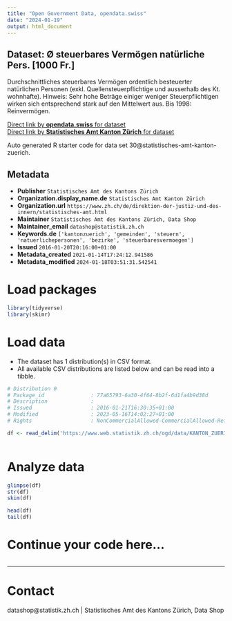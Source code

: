 ```yaml
---
title: "Open Government Data, opendata.swiss"
date: "2024-01-19"
output: html_document
---
```


## Dataset: Ø steuerbares Vermögen natürliche Pers. [1000 Fr.]

Durchschnittliches steuerbares Vermögen ordentlich besteuerter natürlichen Personen (exkl. Quellensteuerpflichtige und ausserhalb des Kt. wohnhafte).  Hinweis: Sehr hohe Beträge einiger weniger Steuerpflichtigen wirken sich entsprechend stark auf den Mittelwert aus. Bis 1998: Reinvermögen.

[Direct link by **opendata.swiss** for dataset](https://opendata.swiss/de/dataset/o-steuerbares-vermogen-naturliche-pers-1000-fr)<br>
[Direct link by **Statistisches Amt Kanton Zürich** for dataset](https://www.zh.ch/de/politik-staat/gemeinden/gemeindeportraet.html)

Auto generated R starter code for data set 30@statistisches-amt-kanton-zuerich.

## Metadata

- **Publisher** `Statistisches Amt des Kantons Zürich`
- **Organization.display_name.de** `Statistisches Amt Kanton Zürich`
- **Organization.url** `https://www.zh.ch/de/direktion-der-justiz-und-des-innern/statistisches-amt.html`
- **Maintainer** `Statistisches Amt des Kantons Zürich, Data Shop`
- **Maintainer_email** `datashop@statistik.zh.ch`
- **Keywords.de** `['kantonzuerich', 'gemeinden', 'steuern', 'natuerlichepersonen', 'bezirke', 'steuerbaresvermoegen']`
- **Issued** `2016-01-20T20:16:00+01:00`
- **Metadata_created** `2021-01-14T17:24:12.941586`
- **Metadata_modified** `2024-01-18T03:51:31.542541`


# Load packages

```r

library(tidyverse)
library(skimr)

```

# Load data

-   The dataset has 1 distribution(s) in CSV format.
-   All available CSV distributions are listed below and can be read into a tibble.

```r

# Distribution 0
# Package_id               : 77a65793-6a30-4f64-8b2f-6d1fa4b9d38d
# Description              : 
# Issued                   : 2016-01-21T16:30:35+01:00
# Modified                 : 2023-05-16T14:02:27+01:00
# Rights                   : NonCommercialAllowed-CommercialAllowed-ReferenceRequired

df <- read_delim('https://www.web.statistik.zh.ch/ogd/data/KANTON_ZUERICH_286.csv')



```

# Analyze data

```r

glimpse(df)
str(df)
skim(df)

head(df)
tail(df)

```

# Continue your code here...

```r

```

------------------------------------------------------------------------

# Contact

datashop@statistik.zh.ch | Statistisches Amt des Kantons Zürich, Data Shop
